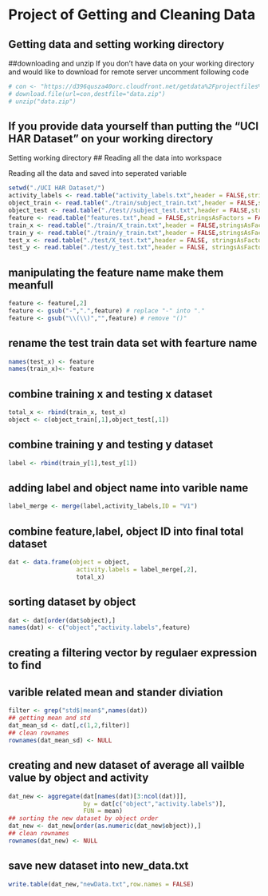 Project of Getting and Cleaning Data
========================================================
## Getting data and setting working directory 

##downloading and unzip
If you don't have data on your working directory 
and would like to download for remote server
uncomment following code 
```{r}
# con <- "https://d396qusza40orc.cloudfront.net/getdata%2Fprojectfiles%2FUCI%20HAR%20Dataset.zip"
# download.file(url=con,destfile="data.zip")
# unzip("data.zip")
```

## If you provide data yourself than putting the "UCI HAR Dataset" on your working directory
Setting working directory 
## Reading all the data into workspace

Reading all the data and saved into seperated variable
```{r}
setwd("./UCI HAR Dataset/")
activity_labels <- read.table("activity_labels.txt",header = FALSE,stringsAsFactors = FALSE )
object_train <- read.table("./train/subject_train.txt",header = FALSE,stringsAsFactors = FALSE)
object_test <- read.table("./test//subject_test.txt",header = FALSE,stringsAsFactors = FALSE)
feature <- read.table("features.txt",head = FALSE,stringsAsFactors = FALSE)
train_x <- read.table("./train/X_train.txt",header = FALSE,stringsAsFactors = FALSE)
train_y <- read.table("./train/y_train.txt",header = FALSE,stringsAsFactors = FALSE)
test_x <- read.table("./test/X_test.txt",header = FALSE, stringsAsFactors = FALSE)
test_y <- read.table("./test/y_test.txt",header = FALSE, stringsAsFactors = FALSE)
```

## manipulating the feature name make them meanfull 
```{r}
feature <- feature[,2] 
feature <- gsub("-",".",feature) # replace "-" into "."
feature <- gsub("\\(\\)","",feature) # remove "()"
```

## rename the test train data set with fearture name

```{r}
names(test_x) <- feature
names(train_x)<- feature
```

## combine training x  and testing x dataset
```{r}
total_x <- rbind(train_x, test_x)
object <- c(object_train[,1],object_test[,1])
```

## combine training y and testing y dataset 
```{r}
label <- rbind(train_y[1],test_y[1])
```

## adding label and object name into varible name

```{r}
label_merge <- merge(label,activity_labels,ID = "V1")
```

## combine feature,label, object ID into  final total dataset  
```{r}
dat <- data.frame(object = object,
                   activity.labels = label_merge[,2],
                   total_x)
```

## sorting dataset by object 
```{r}
dat <- dat[order(dat$object),]
names(dat) <- c("object","activity.labels",feature)
```

## creating a filtering vector by regulaer expression to find 
## varible related mean and stander diviation 
```{r}
filter <- grep("std$|mean$",names(dat))
## getting mean and std 
dat_mean_sd <- dat[,c(1,2,filter)]
## clean rownames
rownames(dat_mean_sd) <- NULL 
```

## creating and new dataset of average all vailble value by object and activity 
```{r}
dat_new <- aggregate(dat[names(dat)[3:ncol(dat)]],
                     by = dat[c("object","activity.labels")],
                     FUN = mean)
## sorting the new dataset by object order 
dat_new <- dat_new[order(as.numeric(dat_new$object)),]
## clean rownames 
rownames(dat_new) <- NULL
```

## save new dataset into new_data.txt
```{r}
write.table(dat_new,"newData.txt",row.names = FALSE)
```
